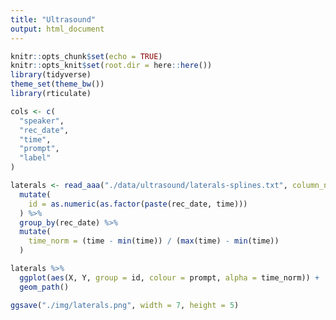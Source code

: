 ```yaml
---
title: "Ultrasound"
output: html_document
---
```


```r
knitr::opts_chunk$set(echo = TRUE)
knitr::opts_knit$set(root.dir = here::here())
library(tidyverse)
theme_set(theme_bw())
library(rticulate)
```

```r
cols <- c(
  "speaker",
  "rec_date",
  "time",
  "prompt",
  "label"
)

laterals <- read_aaa("./data/ultrasound/laterals-splines.txt", column_names = cols) %>%
  mutate(
    id = as.numeric(as.factor(paste(rec_date, time)))
  ) %>%
  group_by(rec_date) %>%
  mutate(
    time_norm = (time - min(time)) / (max(time) - min(time))
  )
```

```r
laterals %>%
  ggplot(aes(X, Y, group = id, colour = prompt, alpha = time_norm)) +
  geom_path()

ggsave("./img/laterals.png", width = 7, height = 5)
```

